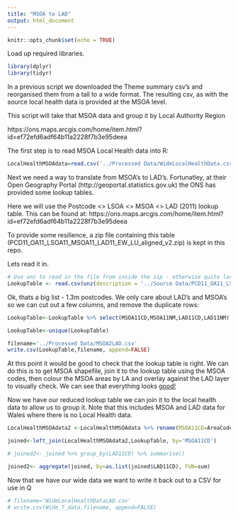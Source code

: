 ```yaml
---
title: "MSOA to LAD"
output: html_document
---
```


```r
knitr::opts_chunk$set(echo = TRUE)
```

Load up required libraries.
```r
library(dplyr)
library(tidyr)
```

In a previous script we downloaded the Theme summary csv's and reorganised them from a tall to a wide format. The resulting csv, as with the source local health data is provided at the MSOA level.

This script will take that MSOA data and group it by Local Authority Region

https://ons.maps.arcgis.com/home/item.html?id=ef72efd6adf64b11a2228f7b3e95deea

The first step is to read MSOA Local Health data into R:
```r
LocalHealthMSOAdata=read.csv('../Processed Data/WideLocalHealthData.csv', header=TRUE)
```

Next we need a way to translate from MSOA's to LAD's. Fortunatley, at their Open Geography Portal (http://geoportal.statistics.gov.uk) the ONS has provided some lookup tables.

Here we will use the Postcode <> LSOA <> MSOA <> LAD (2011) lookup table. This can be found at: https://ons.maps.arcgis.com/home/item.html?id=ef72efd6adf64b11a2228f7b3e95deea

To provide some resilience, a zip file containing this table (PCD11_OA11_LSOA11_MSOA11_LAD11_EW_LU_aligned_v2.zip) is kept in this repo.

Lets read it in.
```r
# Use unz to read in the file from inside the zip - otherwise quite large
LookupTable <- read.csv(unz(description = '../Source Data/PCD11_OA11_LSOA11_MSOA11_LAD11_EW_LU_aligned_v2.zip',filename="PCD11_OA11_LSOA11_MSOA11_LAD11_EW_LU_aligned_v2.csv"))

```

Ok, thats a big list - 1.3m postcodes. We only care about LAD's and MSOA's so we can cut out a few columns, and remove the duplicate rows:
```r
LookupTable<-LookupTable %>% select(MSOA11CD,MSOA11NM,LAD11CD,LAD11NM)

LookupTable<-unique(LookupTable)  

filename='../Processed Data/MSOA2LAD.csv'
write.csv(LookupTable,filename, append=FALSE)
```

At this point it would be good to check that the lookup table is right. We can do this is to get MSOA shapefile, join it to the lookup table using the MSOA codes, then colour the MSOA areas by LA and overlay against the LAD layer to visually check. We can see that everything looks [good!](https://github.com/mattmalcher/IndexOfNeed/blob/master/Datasets/LocalHealth/Maps/MSOAs_in_LADs.png)

Now we have our reduced lookup table we can join it to the local health data to allow us to group it. Note that this includes MSOA and LAD data for Wales where there is no Local Health data.
```r
LocalHealthMSOAdata2 <-LocalHealthMSOAdata %>% rename(MSOA11CD=AreaCode)

joined<-left_join(LocalHealthMSOAdata2,LookupTable, by='MSOA11CD')
```


```r
# joined2<- joined %>% group_by(LAD11CD) %>% summarise()

joined2<- aggregate(joined, by=as.list(joined$LAD11CD), FUN=sum)

```


Now that we have our wide data we want to write it back out to a CSV for use in Q
```r
# filename='WideLocalHealthDataLAD.csv'
# write.csv(Wide_T_data,filename, append=FALSE)
```

